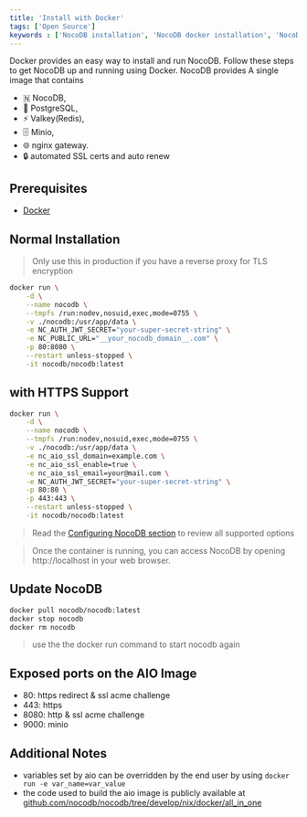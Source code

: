 ```yaml
---
title: 'Install with Docker'
tags: ['Open Source']
keywords : ['NocoDB installation', 'NocoDB docker installation', 'NocoDB prerequisites']
---
```


Docker provides an easy way to install and run NocoDB. Follow these steps to get NocoDB up and running using Docker.
NocoDB provides A single image that contains 

- 🇳  NocoDB,
- 🐘 PostgreSQL,
- ⚡ Valkey(Redis), 
- 🗄 Minio, 
- 🌐 nginx gateway.
- 🔒 automated SSL certs and auto renew

## Prerequisites
- [Docker](https://www.docker.com/get-started)

## Normal Installation
> Only use this in production if you have a reverse proxy for TLS encryption

```bash
docker run \
	-d \
	--name nocodb \
	--tmpfs /run:nodev,nosuid,exec,mode=0755 \
	-v ./nocodb:/usr/app/data \
	-e NC_AUTH_JWT_SECRET="your-super-secret-string" \
	-e NC_PUBLIC_URL="__your_nocodb_domain__.com" \
	-p 80:8080 \
	--restart unless-stopped \
	-it nocodb/nocodb:latest
```

## with HTTPS Support

```bash
docker run \
	-d \
	--name nocodb \
	--tmpfs /run:nodev,nosuid,exec,mode=0755 \
	-v ./nocodb:/usr/app/data \
	-e nc_aio_ssl_domain=example.com \
	-e nc_aio_ssl_enable=true \
	-e nc_aio_ssl_email=your@mail.com \
	-e NC_AUTH_JWT_SECRET="your-super-secret-string" \
	-p 80:80 \
	-p 443:443 \
	--restart unless-stopped \
	-it nocodb/nocodb:latest
```

> Read the [Configuring NocoDB section](./configuring-nocodb#docker-image-configuration) to review all supported options

> Once the container is running, you can access NocoDB by opening http://localhost in your web browser.

## Update NocoDB

```bash
docker pull nocodb/nocodb:latest
docker stop nocodb
docker rm nocodb

```
> use the the docker run command to start nocodb again

## Exposed ports on the AIO Image

- 80: https redirect & ssl acme challenge
- 443: https
- 8080: http & ssl acme challenge
- 9000: minio

## Additional Notes

- variables set by aio can be overridden by the end user by using `docker run -e var_name=var_value`
- the code used to build the aio image is publicly available at [github.com/nocodb/nocodb/tree/develop/nix/docker/all_in_one](https://github.com/nocodb/nocodb/tree/develop/nix/docker/all_in_one)
